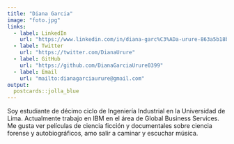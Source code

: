 ---
title: "Diana Garcia"
image: "foto.jpg"
links:
  - label: LinkedIn
    url: "https://www.linkedin.com/in/diana-garc%C3%ADa-urure-863a5b18b/"
  - label: Twitter
    url: "https://twitter.com/DianaUrure"
  - label: GitHub
    url: "https://github.com/DianaGarciaUrure0399"
  - label: Email
    url: "mailto:dianagarciaurure@gmail.com"
output:
  postcards::jolla_blue
---
 
Soy estudiante de décimo ciclo de Ingeniería Industrial en la Universidad de Lima. Actualmente trabajo en IBM en el área de Global Business Services. Me gusta ver películas de ciencia ficción y documentales sobre ciencia forense y autobiográficos, amo salir a caminar y escuchar música. 
